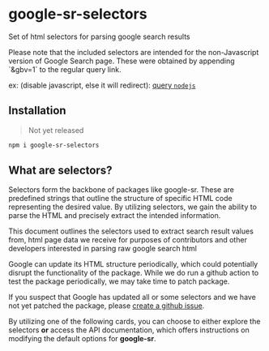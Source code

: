 

# google-sr-selectors

Set of html selectors for parsing google search results

<Callout type="info" emoji="🕵️‍♂️">
   Please note that the included selectors are intended for the non-Javascript version of Google Search page. 
   These were obtained by appending `&gbv=1` to the regular query link.

   ex: (disable javascript, else it will redirect): [query `nodejs`](https://www.google.com/search?hl=en&q=nodejs&gbv=1)
</Callout>

## Installation

> Not yet released

```sh npm2yarn
npm i google-sr-selectors
```

## What are selectors?

Selectors form the backbone of packages like google-sr. These are predefined strings that outline the structure of specific HTML code representing the desired value. 
By utilizing selectors, we gain the ability to parse the HTML and precisely extract the intended information.

This document outlines the selectors used to extract search result values from, html page data we receive
for purposes of contributors and other developers interested in parsing raw google search html

<Callout type="default" emoji="🛠️">
   Google can update its HTML structure periodically, which could potentially disrupt the functionality of the package. 
   While we do run a github action to test the package periodically, we may take time to patch package.

   If you suspect that Google has updated all or some selectors and we have not yet patched the package, please [create a github issue](https://github.com/typicalninja/google-sr/issues/new?assignees=&labels=bug&projects=&template=bug_report.md&title=[BUG]%20Selectors%20outdated).
</Callout>

By utilizing one of the following cards, 
you can choose to either explore the selectors 
**or** access the API documentation, 
which offers instructions on modifying the default options for **google-sr**.

<Cards>
  <Card icon="🔍" title="View selectors" href="/google/selectors/selectors" />
  <Card icon="📚" title="View API dcoumentation" href="/google/sr/api#selectors" />
</Cards>